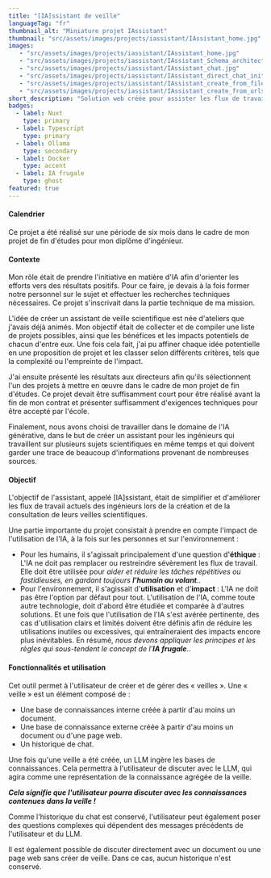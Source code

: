 ```yaml
---
title: "[IA]ssistant de veille"
languageTag: "fr"
thumbnail_alt: "Miniature projet IAssistant"
thumbnail: "src/assets/images/projects/iassistant/IAssistant_home.jpg"
images:
   - "src/assets/images/projects/iassistant/IAssistant_home.jpg"
   - "src/assets/images/projects/iassistant/IAssistant_Schema_architecture_technique_POC.png"
   - "src/assets/images/projects/iassistant/IAssistant_chat.jpg"
   - "src/assets/images/projects/iassistant/IAssistant_direct_chat_initialization.jpg"
   - "src/assets/images/projects/iassistant/IAssistant_create_from_files.jpg"
   - "src/assets/images/projects/iassistant/IAssistant_create_from_urls.jpg"
short_description: "Solution web créée pour assister les flux de travail existants des ingénieurs, dans leur travail de veille sur différents sujets. Conçu avec un focus sur l'éthique et la frugalité de l'IA. Utilise un LLM déployé en local."
badges:
  - label: Nuxt
    type: primary
  - label: Typescript
    type: primary
  - label: Ollama
    type: secondary
  - label: Docker
    type: accent
  - label: IA frugale
    type: ghost
featured: true
---
```

#### Calendrier
Ce projet a été réalisé sur une période de six mois dans le cadre de mon projet de fin d'études pour mon diplôme d'ingénieur.

#### Contexte
Mon rôle était de prendre l'initiative en matière d'IA afin d'orienter les efforts vers des résultats positifs. Pour ce faire, je devais à la fois former notre personnel sur le sujet et effectuer les recherches techniques nécessaires. Ce projet s'inscrivait dans la partie technique de ma mission.

L'idée de créer un assistant de veille scientifique est née d'ateliers que j'avais déjà animés. Mon objectif était de collecter et de compiler une liste de projets possibles, ainsi que les bénéfices et les impacts potentiels de chacun d'entre eux. Une fois cela fait, j'ai pu affiner chaque idée potentielle en une proposition de projet et les classer selon différents critères, tels que la complexité ou l'empreinte de l'impact.

J'ai ensuite présenté les résultats aux directeurs afin qu'ils sélectionnent l'un des projets à mettre en œuvre dans le cadre de mon projet de fin d'études. Ce projet devait être suffisamment court pour être réalisé avant la fin de mon contrat et présenter suffisamment d'exigences techniques pour être accepté par l'école.

Finalement, nous avons choisi de travailler dans le domaine de l'IA générative, dans le but de créer un assistant pour les ingénieurs qui travaillent sur plusieurs sujets scientifiques en même temps et qui doivent garder une trace de beaucoup d'informations provenant de nombreuses sources.

#### Objectif
L'objectif de l'assistant, appelé \[IA\]ssistant, était de simplifier et d'améliorer les flux de travail actuels des ingénieurs lors de la création et de la consultation de leurs veilles scientifiques.

Une partie importante du projet consistait à prendre en compte l'impact de l'utilisation de l'IA, à la fois sur les personnes et sur l'environnement :
- Pour les humains, il s'agissait principalement d'une question d'**éthique** : L'IA ne doit pas remplacer ou restreindre sévèrement les flux de travail. Elle doit être utilisée pour *aider et réduire les tâches répétitives ou fastidieuses, en gardant toujours **l'humain au volant**.*.
- Pour l'environnement, il s'agissait d'**utilisation** et d'**impact** : L'IA ne doit pas être l'option par défaut pour tout. L'utilisation de l'IA, comme toute autre technologie, doit d'abord être étudiée et comparée à d'autres solutions. Et une fois que l'utilisation de l'IA s'est avérée pertinente, des cas d'utilisation clairs et limités doivent être définis afin de réduire les utilisations inutiles ou excessives, qui entraîneraient des impacts encore plus inévitables. En résumé, *nous devons appliquer les principes et les règles qui sous-tendent le concept de l'**IA frugale**.*.

#### Fonctionnalités et utilisation
Cet outil permet à l'utilisateur de créer et de gérer des « veilles ». Une « veille » est un élément composé de :
- Une base de connaissances interne créée à partir d'au moins un document.
- Une base de connaissance externe créée à partir d'au moins un document ou d'une page web.
- Un historique de chat.

Une fois qu'une veille a été créée, un LLM ingère les bases de connaissances. Cela permettra à l'utilisateur de discuter avec le LLM, qui agira comme une représentation de la connaissance agrégée de la veille.

***Cela signifie que l'utilisateur pourra discuter avec les connaissances contenues dans la veille !***

Comme l'historique du chat est conservé, l'utilisateur peut également poser des questions complexes qui dépendent des messages précédents de l'utilisateur et du LLM.

Il est également possible de discuter directement avec un document ou une page web sans créer de veille. Dans ce cas, aucun historique n'est conservé.